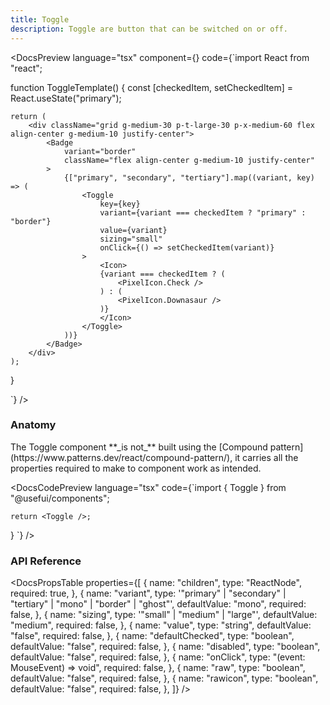```yaml
---
title: Toggle
description: Toggle are button that can be switched on or off.
---
```


<DocsSection>

<DocsPreview language="tsx" component={<ToggleTemplate />} code={`import React from "react";

function ToggleTemplate() {
const [checkedItem, setCheckedItem] = React.useState<string>("primary");

    return (
        <div className="grid g-medium-30 p-t-large-30 p-x-medium-60 flex align-center g-medium-10 justify-center">
            <Badge
                variant="border"
                className="flex align-center g-medium-10 justify-center"
            >
                {["primary", "secondary", "tertiary"].map((variant, key) => (
                    <Toggle
                        key={key}
                        variant={variant === checkedItem ? "primary" : "border"}
                        value={variant}
                        sizing="small"
                        onClick={() => setCheckedItem(variant)}
                    >
                        <Icon>
                        {variant === checkedItem ? (
                            <PixelIcon.Check />
                        ) : (
                            <PixelIcon.Downasaur />
                        )}
                        </Icon>
                    </Toggle>
                ))}
            </Badge>
        </div>
    );

}

`} />

</DocsSection>

<DocsSection>

### Anatomy

<DocsTextBlock className="m-b-medium-60">
  The Toggle component **_is not_** built using the [Compound
  pattern](https://www.patterns.dev/react/compound-pattern/), it carries all the
  properties required to make to component work as intended.
</DocsTextBlock>

<DocsCodePreview
  language="tsx"
  code={`import { Toggle } from "@usefui/components";

    return <Toggle />;
}
`} />

</DocsSection>

### API Reference

<DocsSection className="m-y-large-10">

<DocsPropsTable
  properties={[
    {
      name: "children",
      type: "ReactNode",
      required: true,
    },
    {
      name: "variant",
      type: '"primary" | "secondary" | "tertiary" | "mono" | "border" | "ghost"',
      defaultValue: "mono",
      required: false,
    },
    {
      name: "sizing",
      type: '"small" | "medium" | "large"',
      defaultValue: "medium",
      required: false,
    },
    {
      name: "value",
      type: "string",
      defaultValue: "false",
      required: false,
    },
    {
      name: "defaultChecked",
      type: "boolean",
      defaultValue: "false",
      required: false,
    },
    {
      name: "disabled",
      type: "boolean",
      defaultValue: "false",
      required: false,
    },
    {
      name: "onClick",
      type: "(event: MouseEvent<HTMLButtonElement>) => void",
      required: false,
    },
    {
      name: "raw",
      type: "boolean",
      defaultValue: "false",
      required: false,
    },
    {
      name: "rawicon",
      type: "boolean",
      defaultValue: "false",
      required: false,
    },
  ]}
/>
</DocsSection>

<DocsFooter prev="/docs/components/tabs" next="/docs/components/toolbar" />
